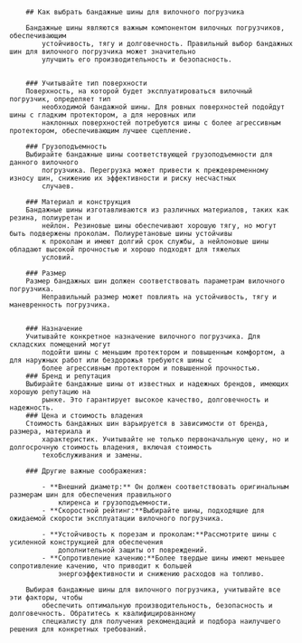

		## Как выбрать бандажные шины для вилочного погрузчика

		Бандажные шины являются важным компонентом вилочных погрузчиков, обеспечивающим
			устойчивость, тягу и долговечность. Правильный выбор бандажных шин для вилочного погрузчика может значительно
			улучшить его производительность и безопасность.


		### Учитывайте тип поверхности
		Поверхность, на которой будет эксплуатироваться вилочный погрузчик, определяет тип
			необходимой бандажной шины. Для ровных поверхностей подойдут шины с гладким протектором, а для неровных или
			наклонных поверхностей потребуются шины с более агрессивным протектором, обеспечивающим лучшее сцепление.

		### Грузоподъемность
		Выбирайте бандажные шины соответствующей грузоподъемности для данного вилочного
			погрузчика. Перегрузка может привести к преждевременному износу шин, снижению их эффективности и риску несчастных
			случаев.

		### Материал и конструкция
		Бандажные шины изготавливаются из различных материалов, таких как резина, полиуретан и
			нейлон. Резиновые шины обеспечивают хорошую тягу, но могут быть подвержены проколам. Полиуретановые шины устойчивы
			к проколам и имеют долгий срок службы, а нейлоновые шины обладают высокой прочностью и хорошо подходят для тяжелых
			условий.

		### Размер
		Размер бандажных шин должен соответствовать параметрам вилочного погрузчика.
			Неправильный размер может повлиять на устойчивость, тягу и маневренность погрузчика.


		### Назначение
		Учитывайте конкретное назначение вилочного погрузчика. Для складских помещений могут
			подойти шины с меньшим протектором и повышенным комфортом, а для наружных работ или бездорожья требуются шины с
			более агрессивным протектором и повышенной прочностью.
		### Бренд и репутация
		Выбирайте бандажные шины от известных и надежных брендов, имеющих хорошую репутацию на
			рынке. Это гарантирует высокое качество, долговечность и надежность.
		### Цена и стоимость владения
		Стоимость бандажных шин варьируется в зависимости от бренда, размера, материала и
			характеристик. Учитывайте не только первоначальную цену, но и долгосрочную стоимость владения, включая стоимость
			техобслуживания и замены.

		### Другие важные соображения:

			- **Внешний диаметр:** Он должен соответствовать оригинальным размерам шин для обеспечения правильного
				клиренса и грузоподъемности.
			- **Скоростной рейтинг:**Выбирайте шины, подходящие для ожидаемой скорости эксплуатации вилочного погрузчика.

			- **Устойчивость к порезам и проколам:**Рассмотрите шины с усиленной конструкцией для обеспечения
				дополнительной защиты от повреждений.
			- **Сопротивление качению:**Более твердые шины имеют меньшее сопротивление качению, что приводит к большей
				энергоэффективности и снижению расходов на топливо.

		Выбирая бандажные шины для вилочного погрузчика, учитывайте все эти факторы, чтобы
			обеспечить оптимальную производительность, безопасность и долговечность. Обратитесь к квалифицированному
			специалисту для получения рекомендаций и подбора наилучшего решения для конкретных требований.

